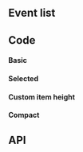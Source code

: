 


## Event list

## Code

#### Basic

<EventListPlayground />

#### Selected

<EventListSelectedPlayground />

#### Custom item height

<EventListCustomItemHeightPlayground />

#### Compact

<EventListCompactPlayground />

## API

<PropsApi />
<ItemPropsApi />
